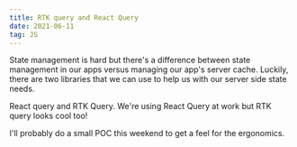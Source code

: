 ```yaml
---
title: RTK query and React Query
date: 2021-06-11
tag: JS
---
```


State management is hard but there's a difference between state management in
our apps versus managing our app's server cache. Luckily, there are two
libraries that we can use to help us with our server side state needs.

React query and RTK Query. We're using React Query at work but RTK query looks
cool too!

I'll probably do a small POC this weekend to get a feel for the ergonomics.
